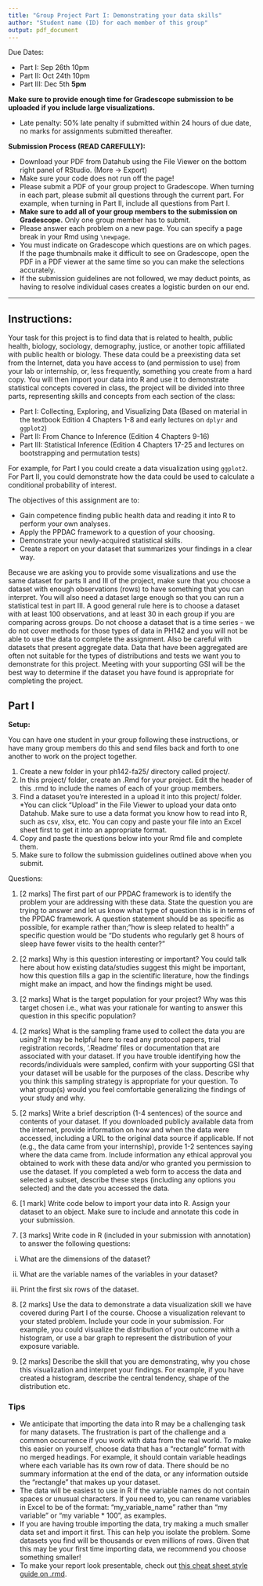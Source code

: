 ```yaml
---
title: "Group Project Part I: Demonstrating your data skills"
author: "Student name (ID) for each member of this group"
output: pdf_document
---
```


Due Dates:

<!-- - Group confirmation form July th (counts towards participation grade) -->
- Part I:  Sep 26th 10pm
- Part II: Oct 24th 10pm
- Part III:  Dec 5th **5pm**

**Make sure to provide enough time for Gradescope submission to be uploaded if you include large visualizations.**

* Late penalty: 50% late penalty if submitted within 24 hours of due date, no 
marks for assignments submitted thereafter.

**Submission Process (READ CAREFULLY):**

* Download your PDF from Datahub using the File Viewer on the bottom right panel of RStudio. (More -> Export) 
* Make sure your code does not run off the page!
* Please submit a PDF of your group project to Gradescope. When turning in each part, please submit all questions through the current part. For example, when turning in Part II, include all questions from Part I.
* **Make sure to add all of your group members to the submission on Gradescope.** Only one group member has to submit.
* Please answer each problem on a new page. You can specify a page break in  your Rmd using `\newpage`.
* You must indicate on Gradescope which questions are on which pages. If the page thumbnails make it difficult to see on Gradescope, open the PDF in a PDF viewer at the same time so you can make the selections accurately.
* If the submission guidelines are not followed, we may deduct points, as having to resolve individual cases creates a logistic burden on our end.

------- 

## Instructions:
Your task for this project is to find data that is related to health, public health, biology, sociology, demography, justice, or another topic affiliated with public health or biology. These data could be a preexisting data set from the Internet, data you have access to (and permission to use) from your lab or internship, or, less frequently, something you create from a hard copy. You will then import your data into R and use it to demonstrate statistical concepts covered in class, the project will be divided into three parts, representing skills and concepts from each section of the class:

* Part I: Collecting, Exploring, and Visualizing Data (Based on material in the textbook Edition 4 Chapters 1-8 and early lectures on `dplyr` and `ggplot2`)
* Part II: From Chance to Inference (Edition 4 Chapters 9-16)
* Part III: Statistical Inference (Edition 4 Chapters 17-25 and lectures on bootstrapping and permutation tests)

For example, for Part I you could create a data visualization using `ggplot2`.
For Part II, you could demonstrate how the data could be used to calculate a conditional probability of interest.


The objectives of this assignment are to:

* Gain competence finding public health data and reading it into R to perform your own analyses.
* Apply the PPDAC framework to a question of your choosing.
* Demonstrate your newly-acquired statistical skills.
* Create a report on your dataset that summarizes your findings in a clear way.

Because we are asking you to provide some visualizations and use the same dataset for parts II and III of the project, make sure that you choose a dataset with enough observations (rows) to have something that you can interpret. You will also need a dataset large enough so that you can run a statistical test in part III. A good general rule here is to choose a dataset with at least 100 observations, and at least 30 in each group if you are comparing across groups. Do not choose a dataset that is a time series - we do not cover methods for those types of data in PH142 and you will not be able to use the data to complete the assignment.  Also be careful with datasets that present aggregate data.  Data that have been aggregated are often not suitable for the types of distributions and tests we want you to demonstrate for this project. Meeting with your supporting GSI will be the best way to determine if the dataset you have found is appropriate for completing the project. 

## Part I

**Setup:**

You can have one student in your group following these instructions, or have many 
group members do this and send files back and forth to one another to work on the 
project together.

1. Create a new folder in your ph142-fa25/ directory called project/.
2. In this project/ folder, create an .Rmd for your project.  Edit the header of this .rmd to include the names of each of your group members.
3. Find a dataset you’re interested in a upload it into this project/ folder. *You can click “Upload” in the File Viewer to upload your data onto Datahub. Make sure to use a data format you know how to read into R, such as csv, xlsx, etc. You can copy and paste your file into an Excel sheet first to get it into an appropriate format.
4. Copy and paste the questions below into your Rmd file and complete them. 
5. Make sure to follow the submission guidelines outlined above when you submit.

\newpage 

Questions:

1. [2 marks] The first part of our PPDAC framework is to identify the problem your are addressing with these data.  State the question you are trying to answer and let us know what type of question this is in terms of the PPDAC framework.  A question statement should be as specific as possible, for example rather than;"how is sleep related to health" a specific question would be "Do students who regularly get 8 hours of sleep have fewer visits to the health center?" 

2. [2 marks]  Why is this question interesting or important?  You could talk here about how existing data/studies suggest this might be important, how this question fills a gap in the scientific literature, how the findings might make an impact, and how the findings might be used.

3. [2 marks] What is the target population for your project?  Why was this target chosen i.e., what was your rationale for wanting to answer this question in this specific population?  

4. [2 marks] What is the sampling frame used to collect the data you are using?  It may be helpful here to read any protocol papers, trial registration records, '.Readme' files or documentation that are associated with your dataset.  If you have trouble identifying how the records/individuals were sampled, confirm with your supporting GSI that your dataset will be usable for the purposes of the class.  Describe why you think this sampling strategy is appropriate for your question.  To what group(s) would you feel comfortable generalizing the findings of your study and why. 

5. [2 marks] Write a brief description (1-4 sentences) of the source and contents of your dataset.
If you downloaded publicly available data from the internet, provide information on how and when the data were accessed, including a URL to the original data source if applicable. If not (e.g., the data 
came from your internship), provide 1-2 sentences saying where the data
came from. Include information any ethical approval you obtained to work with these data and/or who granted you permission to use the dataset.  If you completed a web form to access the data and selected a
subset, describe these steps (including any options you selected) and the date you accessed the data. 

6. [1 mark] Write code below to import your data into R. Assign your dataset to an object. Make sure to include and annotate this code in your submission.  

7. [3 marks] Write code in R (included in your submission with annotation) to answer the following questions:

i) What are the dimensions of the dataset?

ii) What are the variable names of the variables in your dataset?

iii) Print the first six rows of the dataset.

8. [2 marks] Use the data to demonstrate a data visualization skill we have covered during Part I of the course. Choose a visualization relevant to your stated problem.  Include your code in your submission.  For example, you could visualize the distribution of your outcome with a histogram, or use a bar graph to represent the distribution of your exposure variable.  


9. [2 marks] Describe the skill that you are demonstrating, why you chose this visualization  and interpret your findings. For example, if you have created a histogram, describe the central tendency, shape of the distribution etc.  



### Tips

* We anticipate that importing the data into R may be a challenging task
for many datasets. The frustration is part of the challenge and a common 
occurrence if you work with data from the real world. 
To make this easier on yourself, choose data that has a "rectangle" format with 
no merged headings. For example, it should contain variable headings where each 
variable has its own row of data. There should be no summary information at the 
end of the data, or any information outside the "rectangle" that makes up your
dataset.
* The data will be easiest to use in R if the variable names do not contain 
spaces or unusual characters. If you need to, you can rename variables in Excel
to be of the format: "my_variable_name" rather than "my variable" or "my variable * 100", 
as examples.
* If you are having trouble importing the data, try making a much smaller data
set and import it first. This can help you isolate the problem. Some 
datasets you find will be thousands or even millions of rows. Given that this may
be your first time importing data, we recommend you choose something smaller!
* To make your report look presentable, check out [this cheat sheet style guide on .rmd](https://rstudio.com/wp-content/uploads/2015/02/rmarkdown-cheatsheet.pdf).






